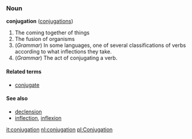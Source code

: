 ===Noun===
'''conjugation''' ([[conjugations]])
#The coming together of things
#The fusion of organisms
#(''Grammar'') In some languages, one of several classifications of verbs according to what inflections they take.
#(''Grammar'') The act of conjugating a verb.

====Related terms====
*[[conjugate]]

====See also====
*[[declension]]
*[[inflection]], [[inflexion]]

[[it:conjugation]]
[[nl:conjugation]]
[[pl:Conjugation]]